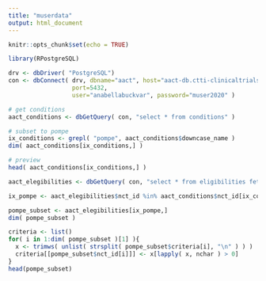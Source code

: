 ```yaml
---
title: "muserdata"
output: html_document
---
```


```r
knitr::opts_chunk$set(echo = TRUE)

```

```r
library(RPostgreSQL)

drv <- dbDriver( "PostgreSQL")
con <- dbConnect( drv, dbname="aact", host="aact-db.ctti-clinicaltrials.org",
                  port=5432, 
                  user="anabellabuckvar", password="muser2020" )

# get conditions
aact_conditions <- dbGetQuery( con, "select * from conditions" )

# subset to pompe
ix_conditions <- grepl( "pompe", aact_conditions$downcase_name )
dim( aact_conditions[ix_conditions,] )

# preview
head( aact_conditions[ix_conditions,] )

aact_elegibilities <- dbGetQuery( con, "select * from eligibilities fetch first 100000 rows only" )

ix_pompe <- aact_elegibilities$nct_id %in% aact_conditions$nct_id[ix_conditions]

pompe_subset <- aact_elegibilities[ix_pompe,]
dim( pompe_subset )

criteria <- list()
for( i in 1:dim( pompe_subset )[1] ){
  x <- trimws( unlist( strsplit( pompe_subset$criteria[i], "\n" ) ) )
  criteria[[pompe_subset$nct_id[i]]] <- x[lapply( x, nchar ) > 0]
}
head(pompe_subset)
```
